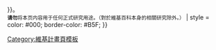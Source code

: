 <noinclude>{{幽默}}
</noinclude>{{Ombox
| image      = [[File:Laff alert.svg|50px]]
| imageright = [[File:File.svg|50px]]
| text       = 本維基百科頁面為'''[[幽默]]題材'''，並僅因此目的而存檔自[[{{{1}}}]]{{#if:{{{2|}}}|{{#ifeq:{{{2}}}|多人|，原始貢獻者為多人|，原始貢獻者為[[User:{{{2}}}]]}}}}。<br /><small>'''请勿'''将本页内容用于任何正式研究用途。（對於維基百科本身的相關研究除外。）</small>
| style      = color: #000; border-color: #B5F;
}}<includeonly>[[Category:維基百科幽默|{{PAGENAME}}]][[Category:坏笑话和删除的胡话|{{SUBPAGENAME}}]]{{NOINDEX}}</includeonly><noinclude>
[[Category:維基計畫頁模板]]
{{doc}}
</noinclude>
